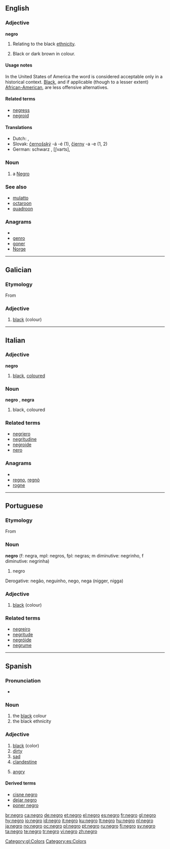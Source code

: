 {{also|Negro}}
==English==

===Adjective===
'''negro'''

# {{archaic}} Relating to the black [[ethnicity]].
# {{archaic}} Black or dark brown in colour.

====Usage notes====
In the United States of America the word is considered acceptable only in a historical context.  [[Black]], and if applicable (though to a lesser extent) [[African-American]], are less offensive alternatives.

====Related terms====
* [[negress]]
* [[negroid]]

====Translations====
* Dutch: {{t+|nl|zwart}}, {{t+|nl|zwarte}}
* Slovak: [[černošský]] -á -é (1), [[čierny]] -a -e (1, 2)
* German: schwarz , [ʃvarts],

===Noun===
{{en-noun|negroes}}

# a [[Negro]]

===See also===
* [[mulatto]]
* [[octaroon]]
* [[quadroon]]

===Anagrams===
* {{alphagram|egnor}}
* [[genro#English|genro]]
* [[goner#English|goner]]
* [[Norge#English|Norge]]

----

==Galician==

===Etymology===
From {{etyl|la|gl}} {{term|niger|lang=la}}

===Adjective===
{{gl-adj|f=negra}}

# [[black]] (colour)

[[Category:gl:Colors]]

----

==Italian==

===Adjective===
'''negro'''

# [[black]], [[coloured]]

===Noun===
'''negro''' {{m}}, '''negra''' {{f}}

# black, coloured

===Related terms===
* [[negriero]]
* [[negritudine]]
* [[negroide]]
* [[nero]]

===Anagrams===
* {{alphagram|egnor}}
* [[regno#Italian|regno]], [[regnò#Italian|regnò]]
* [[rogne#Italian|rogne]]

----

==Portuguese==
===Etymology===
From {{etyl|la|gl}} {{term|niger|lang=la}}

===Noun===
'''negro''' (f: negra, mpl: negros, fpl: negras; m diminutive: negrinho, f diminutive: negrinha)

# negro

Derogative: negão, neguinho, nego, nega (nigger, nigga)

===Adjective===
{{gl-adj|f=negra}}

# [[black]] (colour)

===Related terms===
* [[negreiro]]
* [[negritude]]
* [[negróide]]
* [[negrume]]

----

==Spanish==
===Pronunciation===
*{{hyphenation|ne|gro}}

===Noun===
{{es-noun-m}}

# the [[black]] colour
# the black ethnicity

===Adjective===
{{es-adj|f=negra}}

# [[black]] (color)
# [[dirty]]
# [[sad]]
# [[clandestine]]
# {{Spain}} [[angry]]

====Derived terms====
* [[cisne negro]]
* [[dejar negro]]
* [[poner negro]]

[[Category:es:Colors]]

[[br:negro]]
[[ca:negro]]
[[de:negro]]
[[et:negro]]
[[el:negro]]
[[es:negro]]
[[fr:negro]]
[[gl:negro]]
[[hy:negro]]
[[io:negro]]
[[id:negro]]
[[it:negro]]
[[ku:negro]]
[[lt:negro]]
[[hu:negro]]
[[nl:negro]]
[[ja:negro]]
[[no:negro]]
[[oc:negro]]
[[pl:negro]]
[[pt:negro]]
[[ru:negro]]
[[fi:negro]]
[[sv:negro]]
[[ta:negro]]
[[te:negro]]
[[tr:negro]]
[[vi:negro]]
[[zh:negro]]